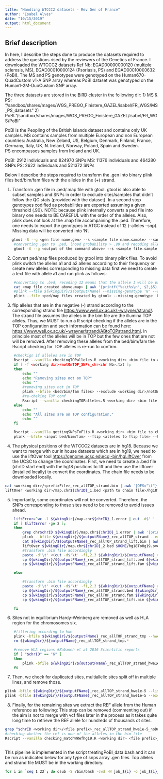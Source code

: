 ```yaml
---
title: "Handling WTCCC2 datasets - Rev Gen of France"
author: "Isabel Alves"
date: "10/15/2019"
output: html_document
---
```


## Brief description
In here, I describe the steps done to produce the datasets required to address the questions rised by the reviewers of the Genetics of France. I downloaded the WTCCC2 datasets Ref Nb: EGAD00000000120 (multiple sclerosis, MS), EGAD00010000124 (Psoriasis, PS) and EGAD00010000632 (PoBI). The MS and PS genotypes were genotyped on the Human670-QuadCustom v1-A SNP array whereas PoBI dataset was genotyped on the Human1-2M-DuoCustom SNP array. 

The three datasets are stored in the BiRD cluster in the following dir: 
1) MS & PS: "/sandbox/shares/mages/WGS_PREGO_Finistere_GAZEL/isabel/FR_WGS/MS_PS_datasets"
2) PoBI:"/sandbox/shares/mages/WGS_PREGO_Finistere_GAZEL/isabel/FR_WGS/PoBI"

PoBI is the Peopling of the British Islands dataset and contains only UK samples. MS contains samples from multiple European and non European countries: Australia, New Zeland, US, Belgium, Denmark, Finland, France, Germany, Italy, UK, N. Ireland, Norway, Poland, Spain and Sweden.  
PS encompasses samples from Ireland and UK. 

PoBI: 2912 individuals and 824970 SNPs
MS: 11376 individuals and 464280 SNPs
PS: 2622 individuals and 521372 SNPs

Below I describe the steps required to transform the .gen into binary plink files bed/bim/fam files with the alleles in the (+) strand. 

1) Transform .gen file in .ped/.map file with gtool. gtool is also able to subset samples and SNPs in order to exclude sites/samples that didn't follow the QC stats (provided with the dataset). In a second step genotypes codified as probabilities are exported assuming a given threshold (.90). NOTE: because plink internally converts a ped file into binary one needs to BE CAREFUL with the order of the alleles. Also, plink does not look at the .map file accompaining the .ped. Therefore, one needs to export the genotypes in ATGC instead of 12 (--alleles --snp). Missing data will be converted into 'N'. 

```bash
   gtool -S --g <gen file name.gen> --s <sample file name.sample> --sample_id <name of the file containing samples to keep> --inclusion <name of the file containing the SNPs to keeo> --og <output file name.gen>
    #converting .gen to .ped, lhood probability > .90 and recoding alleles as ATGC (--snp), missing genoytpes are: 'N'
    gtool -G --g <output of the command above> --s <sample file.sample.subset> --chr <chr nb> --alleles --threshold 0.90 --snp --ped <outputFile.ped> --map <outputFile.map>

```


2) Convert ped/map files produced by gtool into binary plink files. To avoid plink switch the alleles a1 and a2 alleles according to their frequency or create new alleles corresponding to missing data first we need to create a text file with allele a1 and run plink as follows:

```bash

    #converting to .bed, recoding 12 means that the allele 1 will be provided in a file generated as following:
    cat <map file created above.map> | awk '{printf("%s\t%s\n", $2,$5);}' > <text file containing a1 allele>
    #plink --file ${wkingDir}/${outputFName} --missing-genotype 'N' --recode 12 --make-bed --out ${wkingDir}/${outputFName}_rec
    plink --file <ped/map files created by gtool> --missing-genotype 'N' --a1-allele <text file containing a1 allele> --make-bed --out <output file name>

```

3) flip alleles that are in the negative (-) strand according to the corresponding strand file <https://www.well.ox.ac.uk/~wrayner/strand/>. The strand file assumes the alleles in the bim file are the illumina TOP alleles. Thus, we MUST to run a R script checking if the alleles are in the TOP configuration and such information can be found here: <https://www.well.ox.ac.uk/~wrayner/strand/ABtoTOPstrand.html>. In principle most of the alleles will be in TOP but the few ones that are not will be removed. After removing these alleles from the bed/bim/fam the Rscript checking for TOP alleles is re-run to confirm. 

```bash
    #checkign if alleles are in TOP
    Rscript --vanilla checkingTOPalleles.R <working dir> <bim file to check.bim> <TOP alleles file from the website above> <chr Nb>
    if [ -f <working dir>/notOnTOP_SNPs_chr<chr Nb>.txt ];
    then
        echo ""
        echo "Removing sites not on TOP"
        echo ""
        #removing sites not in TOP 
        plink --bfile <bed/bim/fam files> --exclude <working dir>/notOnTOP_SNPs_chr<chr Nb>.txt --keep-allele-order --make-bed --out <output bed/bim/fam>
        #re-cheking TOP conf
        Rscript --vanilla checkingTOPalleles.R <working dir> <bim file to check.bim> <TOP alleles file from the website above> <chr Nb>
    else 
        echo ""
        echo "All sites are on TOP configuration."
        echo ""
    fi

    Rscript --vanilla gettingSNPsToFlip.R <working dir> <bim file to check.bim> <strand file from the website above> <chr Nb>
    plink --bfile <input bed/bim/fam> --flip <alleles to flip file> --keep-allele-order --make-bed --out <output bed/bim/fam>

```

4) The physical positions of the WTCCC2 datasets are in hg18. Because we want to merge with our in house datasets which are in hg19, we need to use the liftOver tool <https://genome.ucsc.edu/cgi-bin/hgLiftOver> from the UCSC to change the coordinates. First, we need to create a .bed file (chrID start end) with the hg18 positions to lift and then use the liftover (installed locally) to convert the coordinates. The chain file needs to be downloaded locally. 

```bash

cat <working dir>/<prefixFile>_rec_allTOP_strand.bim | awk '{OFS="\t"};{print $1, $4-1, $4}' | sed 's/^/chr/' > <working dir>/map.chr${chrID}_1.bed
liftOver <working dir>/map.chr${chrID}_1.bed <path to chain file>/hg18ToHg19.over.chain <working dir>/map.chr${chrID}_1.new.bed <working dir>/map.chr${chrID}_1.error

```

5) Importantly, some coordinates will not be converted. Therefore, the SNPs corresponding to those sites need to be removed to avoid issues ahead. 

``` bash
    liftError=`wc -l ${wkingDir}/map.chr${chrID}_1.error | cut -d$' ' -f1`
    if [ $liftError -ge 2 ]; 
    then  
        grep chr$chrID ${wkingDir}/map.chr${chrID}_1.error | awk '{print $3}' | while read Pos; do grep -n $Pos ${wkingDir}/${outputFName}_rec_allTOP_strand.bim | cut -d$'\t' -f2 >> ${wkingDir}/noLift_chr$chrID.txt; done;
        plink --bfile ${wkingDir}/${outputFName}_rec_allTOP_strand --exclude ${wkingDir}/noLift_chr$chrID.txt --keep-allele-order --make-bed --out ${wkingDir}/${outputFName}_rec_allTOP_strand_lift
        cat ${wkingDir}/${outputFName}_rec_allTOP_strand_lift.bim | awk '{OFS="\t"};{print $1, $4-1, $4}' | sed 's/^/chr/' > ${wkingDir}/map.chr${chrID}_2.bed
        liftOver ${wkingDir}/map.chr${chrID}_2.bed $HOME/hg18ToHg19.over.chain ${wkingDir}/map.chr${chrID}_2.new.bed ${wkingDir}/map.chr${chrID}_2.error
        #transform .bim file accordingly
        paste -d'\t' <(cut -d$'\t' -f1,2,3 ${wkingDir}/${outputFName}_rec_allTOP_strand_lift.bim) <(awk -F'\t' '{print $3}' ${wkingDir}/map.chr${chrID}_2.new.bed) <(cut -d$'\t' -f5,6 ${wkingDir}/${outputFName}_rec_allTOP_strand_lift.bim) > ${wkingDir}/${outputFName}_rec_allTOP_strand_tmp.bim
        cp ${wkingDir}/${outputFName}_rec_allTOP_strand_lift.bed ${wkingDir}/${outputFName}_rec_allTOP_strand_tmp.bed
        cp ${wkingDir}/${outputFName}_rec_allTOP_strand_lift.fam ${wkingDir}/${outputFName}_rec_allTOP_strand_tmp.fam

    else

        #transform .bim file accordingly
        paste -d'\t' <(cut -d$'\t' -f1,2,3 ${wkingDir}/${outputFName}_rec_allTOP_strand.bim) <(awk -F'\t' '{print $3}' ${wkingDir}/map.chr${chrID}_1.new.bed) <(cut -d$'\t' -f5,6 ${wkingDir}/${outputFName}_rec_allTOP_strand.bim) > ${wkingDir}/${outputFName}_rec_allTOP_strand_lift.bim
        cp ${wkingDir}/${outputFName}_rec_allTOP_strand.bed ${wkingDir}/${outputFName}_rec_allTOP_strand_tmp.bed
        cp ${wkingDir}/${outputFName}_rec_allTOP_strand.fam ${wkingDir}/${outputFName}_rec_allTOP_strand_tmp.fam
        cp ${wkingDir}/${outputFName}_rec_allTOP_strand_lift.bim ${wkingDir}/${outputFName}_rec_allTOP_strand_tmp.bim

    fi
```

6) Sites not in equilibrium Hardy-Weinberg are removed as well as HLA region for the chromosomes six. 

```bash
    #filtering according to hwe
    plink -bfile ${wkingDir}/${outputFName}_rec_allTOP_strand_tmp --hwe 1e-5 --keep-allele-order --make-bed --out ${wkingDir}/${outputFName}_rec_allTOP_strand_hwe1e-5
    rm ${wkingDir}/${outputFName}_rec_allTOP_strand_tmp.*

    #remove HLA regions #Zabaneh et al 2016 Scientific reports
    if [ "$chrID" == "6" ]
    then
        plink -bfile ${wkingDir}/${outputFName}_rec_allTOP_strand_hwe1e-5 --exclude-snp --from-bp 29691116 --to-bp 33054976 --keep-allele-order --make-bed --out ${wkingDir}/${outputFName}_${wkingDir}/${outputFName}_rec_allTOP_strand_hwe1e-5
    fi
```

7) Then, we check for duplicated sites, multiallelic sites split off in multiple lines, and remove those. 

```bash

plink -bfile ${wkingDir}/${outputFName}_rec_allTOP_strand_hwe1e-5 --list-duplicate-vars --out ${wkingDir}/${outputFName}_to_exclude
plink -bfile ${wkingDir}/${outputFName}_rec_allTOP_strand_hwe1e-5 --exclude ${wkingDir}/${outputFName}_to_exclude.dupvar --keep-allele-order --make-bed --out ${wkingDir}/${outputFName}_rec_allTOP_strand_hwe1e-5_noDup_tmp


```

8) Finally, for the remaining sites we extract the REF allele from the Human reference as following: This step can be removed (commenting out) if the aim is not to merge with vcf files later in the process as it takes quite long time to retrieve the REF allele for hundreds of thousands ot sites. 

```bash
grep ^$chrID <working dir>/<file prefix>_rec_allTOP_strand_hwe1e-5_noDup.bim | awk '{printf("chr%s:%s-%s\n", $1,$4,$4);}' | while read P; do samtools faidx <path to the fasta file with the human reference> ${P}; done  > <working dir>/referenceAllele_chr${chrID}_hg19.out
#checking whether the ref is one of the alleles in the bim file
Rscript --vanilla checking_matchWRefhg19.R <working dir> <file prefix>_rec_allTOP_strand_hwe1e-5_noDup.bim referenceAllele_chr${chrID}_hg19.out $chrID
 
```

This pipeline is implemented in the script treatingPoBI_data.bash and it can be run as indicated below for any type of snps array .gen files. Top alleles and strand file MUST be in the working directory. 

```bash
for i in `seq 1 22`; do qsub -S /bin/bash -cwd -N job_${i} -o job_${i}_o -e job_${i}_e treatingPoBI_data.bash <working dir> <input file name> <sample file name> <file name with samples to keep> <file name with the snps to keep> <path to the human ref> <top file name> <strand file name>; done

```



